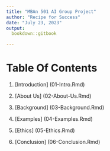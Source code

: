 ```yaml
---
title: "MBAn 501 AI Group Project"
author: "Recipe for Success"
date: "July 23, 2023"
output:
  bookdown::gitbook

---
```



# Table Of Contents

1. [Introduction] (01-Intro.Rmd)

2. [About Us] (02-About-Us.Rmd)

3. [Background] (03-Background.Rmd)

4. [Examples] (04-Examples.Rmd)

5. [Ethics] (05-Ethics.Rmd)

6. [Conclusion] (06-Conclusion.Rmd)